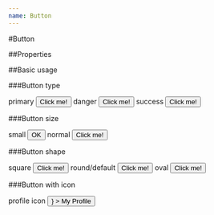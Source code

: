 ```yaml
---
name: Button
---
```



#Button

##Properties

<PropsTable of={Button} />

##Basic usage

###Button type

<Playground>
  <label
    htmlFor="primaryType"
    style={{display: 'block', marginTop: 10}}
  >
    primary
  </label>
  <Button
    name="primaryType"
  >
    Click me!
  </Button>
  <label
    htmlFor="dangerType"
    style={{display: 'block', marginTop: 10}}
  >
    danger
  </label>
  <Button
    type="danger"
    name="dangerType"
  >
    Click me!
  </Button>
  <label
    htmlFor="successType"
    style={{display: 'block', marginTop: 10}}
  >
    success
  </label>
  <Button
    type="success"
    name="successType"
  >
    Click me!
  </Button>
</Playground>

###Button size

<Playground>
  <label
    htmlFor="smallSize"
    style={{display: 'block', marginTop: 10}}
  >
    small
  </label>
  <Button 
    name="smallSize"
    size="small"
  >
    OK
  </Button>
  <label 
    htmlFor="defaultSize"
    style={{display: 'block', marginTop: 10}}
  >
    normal
  </label>
  <Button 
    name="defaultSize"
  >
    Click me!
  </Button>
</Playground>

###Button shape

<Playground>
  <label
    htmlFor="squareShape"
    style={{display: 'block', marginTop: 10}}
  >
    square
  </label>
  <Button
    shape="square"
    name="squareShape"
  >
    Click me!
  </Button>
  <label
    htmlFor="roundShape"
    style={{display: 'block', marginTop: 10}}
  >
    round/default
  </label>
  <Button
    name="roundShape"
  >
    Click me!
  </Button>
  <label
    htmlFor="ovalShape"
    style={{display: 'block', marginTop: 10}}
  >
    oval
  </label>
  <Button 
    shape="oval"
    name="ovalShape"
  >
    Click me!
  </Button>
</Playground>

###Button with icon

<Playground>
  <label
    htmlFor="profileIcon"
    style={{display: 'block', marginTop: 10}}
  >
    profile icon
  </label>
  <Button
    name="profileIcon"
    icon={<icons.ProfileLight />}
  >
    My Profile
  </Button>
</Playground>

